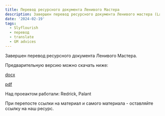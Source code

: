 ```yaml
---
title: Перевод ресурсного документа Ленивого Мастера
description: Завершен перевод ресурсного документа Ленивого мастера (Lazy DM)
date: '2024-02-19'
tags:
  - Slyflourish
  - перевод
  - translate
  - GM advices
---
```


Завершен перевод ресурсного документа Ленивого Мастера.

Предварительную версию можно скачать ниже:

[docx](https://cyborgsandmages.com/files/downloads/LAZY_DM_RESOURCE_DOCUMENT_090.docx)

[pdf](https://cyborgsandmages.com/files/downloads/LAZY_DM_RESOURCE_DOCUMENT_090.pdf)

Над проеактом работали: Redrick, Palant

При перепосте ссылки на материал и самого материала - оставляйте ссылку на наш ресурс.
